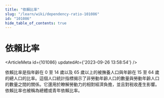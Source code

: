 ```yaml
---
title: "依賴比率"
slug: "/learn/wiki/dependency-ratio-101086"
id: "101086"
hide_table_of_contents: true
---
```



# 依賴比率

<ArticleMeta id={101086} updatedAt={'2023-09-26 13:58:54'} />
<div className='border-solid border-b border-t-0 my-4 border-[var(--ifm-color-gray-300)]' />

依賴比率是指年齡在 0 至 14 歲以及 65 歲以上的被撫養人口與年齡在 15 至 64 歲的總人口的比率。這個人口統計指標揭示了非勞動年齡人口的數量與勞動年齡人口的數量之間的關係。它還用於瞭解勞動力的相對經濟負擔，並且對税收產生影響。依賴比率也被稱為總體或青年依賴比率。
